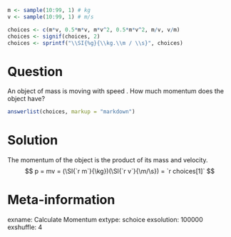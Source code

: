 ```r
m <- sample(10:99, 1) # kg
v <- sample(10:99, 1) # m/s

choices <- c(m*v, 0.5*m*v, m*v^2, 0.5*m*v^2, m/v, v/m)
choices <- signif(choices, 2)
choices <- sprintf("\\SI{%g}{\\kg.\\m / \\s}", choices)
```

Question
========
An object of mass \SI{`r m`}{kg} is moving with speed \SI{`r v`}{m/s}. How much momentum does the object have?

```r
answerlist(choices, markup = "markdown")
```


Solution
========
The momentum of the object is the product of its mass and velocity.
$$
p = mv = (\SI{`r m`}{\kg})(\SI{`r v`}{\m/\s}) = `r choices[1]`
$$


Meta-information
================
exname: Calculate Momentum
extype: schoice
exsolution: 100000
exshuffle: 4

